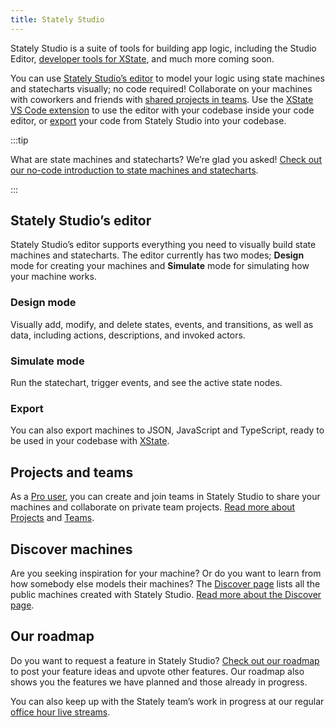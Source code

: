 ```yaml
---
title: Stately Studio
---
```


Stately Studio is a suite of tools for building app logic, including the Studio Editor, [developer tools for XState](developer-tools.mdx), and much more coming soon.

<p>
  <ThemedImage
    alt="A dog walk machine open in Stately Studio’s editor. The dog walk machine has cute puppy images for each state, showing a dog walking and running. The speed up event is selected, and information and options for that transition is shown in an inspector panel on the right."
    sources={{
      light: '/studio.png',
      dark: '/studio-dm.png',
    }}
  />
</p>

You can use [Stately Studio’s editor](#studio-editor) to model your logic using state machines and statecharts visually; no code required! Collaborate on your machines with coworkers and friends with [shared projects in teams](/#projects-and-teams). Use the [XState VS Code extension](xstate-vscode-extension.mdx) to use the editor with your codebase inside your code editor, or [export](/#export) your code from Stately Studio into your codebase.

:::tip

What are state machines and statecharts? We’re glad you asked! [Check out our no-code introduction to state machines and statecharts](state-machines-and-statecharts.mdx).

:::

## Stately Studio’s editor

Stately Studio’s editor supports everything you need to visually build state machines and statecharts. The editor currently has two modes; **Design** mode for creating your machines and **Simulate** mode for simulating how your machine works.

### Design mode

<p>
  <ThemedImage
    alt="A dog walk machine open in Stately Studio’s editor in Edit mode. The running state is selected, with the right panel showing options for a state."
    sources={{
      light: '/editor.png',
      dark: '/editor-dm.png',
    }}
  />
</p>

Visually add, modify, and delete states, events, and transitions, as well as data, including actions, descriptions, and invoked actors.

### Simulate mode

<p>
  <ThemedImage
    alt="A dog walk machine open in Stately Studio’s editor in Simulate mode. The walking state is active, with the speed up and arrive home events both highlighted showing which events could be triggered next. The right panel shows an event log of the states and events taken."
    sources={{
      light: '/simulate.png',
      dark: '/simulate-dm.png',
    }}
  />
</p>

Run the statechart, trigger events, and see the active state nodes.

### Export

You can also export machines to JSON, JavaScript and TypeScript, ready to be used in your codebase with [XState](./xstate.mdx).

## Projects and teams

<p>
  <ThemedImage
    alt="Stately Studio Projects page for the Voyager team, showing a list of four projects, one with public machines, two with private machines, and one with unlisted machines."
    sources={{
      light: '/projects.png',
      dark: '/projects-dm.png',
    }}
  />
</p>

As a [Pro user](https://stately.ai/pricing), you can create and join teams in Stately Studio to share your machines and collaborate on private team projects. [Read more about Projects](projects.mdx) and [Teams](teams.mdx).

<p>
  <ThemedImage
    alt="Stately Studio Team page for the Voyager team, showing Captain Janeway with the owner and Admin role, Commander Chakotay with an Admin role, Lieutenant Tuvok, Lieutenant Torres, and Lieutenant Paris with Editor roles, and Ensign Kim with a Viewer role."
    sources={{
      light: '/teams.png',
      dark: '/teams-dm.png',
    }}
  />
</p>

## Discover machines

Are you seeking inspiration for your machine? Or do you want to learn from how somebody else models their machines? The [Discover page](https://stately.ai/registry/discover) lists all the public machines created with Stately Studio. [Read more about the Discover page](discover.mdx).

<p>
  <ThemedImage
    alt="Stately Studio Discover page showing the search results for “auth”, filtered by editor machines under 10 states, showing 173 results."
    sources={{
      light: '/discover.png',
      dark: '/discover-dm.png',
    }}
  />
</p>

## Our roadmap

Do you want to request a feature in Stately Studio? [Check out our roadmap](https://feedback.stately.ai) to post your feature ideas and upvote other features. Our roadmap also shows you the features we have planned and those already in progress.

You can also keep up with the Stately team’s work in progress at our regular [office hour live streams](https://youtube.com/statelyai).
